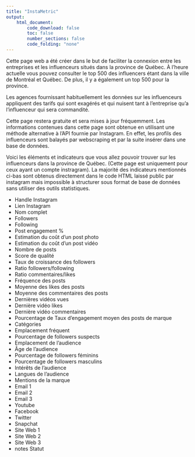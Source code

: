 ```yaml
---
title: "InstaMetric"
output:
    html_document:
        code_download: false
        toc: false
        number_sections: false
        code_folding: "none"
---
```




Cette page web a été créer dans le but de faciliter la connexion entre les entreprises et les influenceurs situés dans la province de Québec. À l'heure actuelle vous pouvez consulter le top 500 des influencers étant dans la ville de Montréal et Québec. De plus, il y a également un top 500 pour la province. 

Les agences fournissant habituellement les données sur les influenceurs appliquent des tarifs qui sont exagérés et qui nuisent tant à l'entreprise qu'a l'influenceur qui sera commandité. 


Cette page restera gratuite et sera mises à jour fréquemment. Les informations contenues dans cette page sont obtenue en utilisant une méthode alternative à l'API fournie par Instagram. En effet, les profils des influenceurs sont balayés par webscraping et par la suite insérer dans une base de données. 

Voici les éléments et indicateurs que vous allez pouvoir trouver sur les influenceurs dans la province de Québec. (Cette page est uniquement pour ceux ayant un compte instragram). La majorité des indicateurs mentionnés ci-bas sont obtenus directement dans le code HTML laissé public par instagram mais impossible à structurer sous format de base de données sans utiliser des outils statistiques.

* Handle Instagram 
* Lien Instagram 
* Nom complet 
* Followers 
* Following 
* Post engagement % 
* Estimation du coût d'un post photo 
* Estimation du coût d'un post vidéo 
* Nombre de posts 
* Score de qualité 
* Taux de croissance des followers 
* Ratio followers/following 
* Ratio commentaires/likes 
* Fréquence des posts 
* Moyenne des likes des posts 
* Moyenne des commentaires des posts 
* Dernières vidéos vues 
* Dernière vidéo likes 
* Dernière vidéo commentaires 
* Pourcentage de Taux d'engagement moyen des posts de marque 
* Catégories 
* Emplacement fréquent 
* Pourcentage de followers suspects 
* Emplacement de l'audience 
* Âge de l'audience 
* Pourcentage de followers féminins 
* Pourcentage de followers masculins 
* Intérêts de l'audience 
* Langues de l'audience 
* Mentions de la marque 
* Email 1 
* Email 2 
* Email 3 
* Youtube 
* Facebook 
* Twitter 
* Snapchat 
* Site Web 1 
* Site Web 2 
* Site Web 3 
* notes Statut

